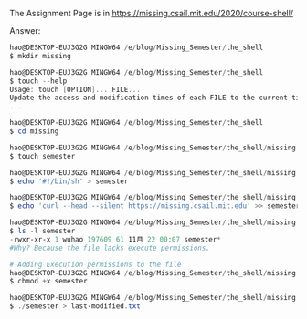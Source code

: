 The Assignment Page is in <https://missing.csail.mit.edu/2020/course-shell/>


Answer:

```powershell
hao@DESKTOP-EUJ3G2G MINGW64 /e/blog/Missing_Semester/the_shell
$ mkdir missing

hao@DESKTOP-EUJ3G2G MINGW64 /e/blog/Missing_Semester/the_shell
$ touch --help
Usage: touch [OPTION]... FILE...
Update the access and modification times of each FILE to the current time.
...

hao@DESKTOP-EUJ3G2G MINGW64 /e/blog/Missing_Semester/the_shell
$ cd missing

hao@DESKTOP-EUJ3G2G MINGW64 /e/blog/Missing_Semester/the_shell/missing
$ touch semester

hao@DESKTOP-EUJ3G2G MINGW64 /e/blog/Missing_Semester/the_shell/missing
$ echo '#!/bin/sh' > semester

hao@DESKTOP-EUJ3G2G MINGW64 /e/blog/Missing_Semester/the_shell/missing
$ echo 'curl --head --silent https://missing.csail.mit.edu' >> semester

hao@DESKTOP-EUJ3G2G MINGW64 /e/blog/Missing_Semester/the_shell/missing
$ ls -l semester
-rwxr-xr-x 1 wuhao 197609 61 11月 22 00:07 semester*
#Why? Because the file lacks execute permissions.

# Adding Execution permissions to the file
hao@DESKTOP-EUJ3G2G MINGW64 /e/blog/Missing_Semester/the_shell/missing
$ chmod +x semester

hao@DESKTOP-EUJ3G2G MINGW64 /e/blog/Missing_Semester/the_shell/missing
$ ./semester > last-modified.txt
```
